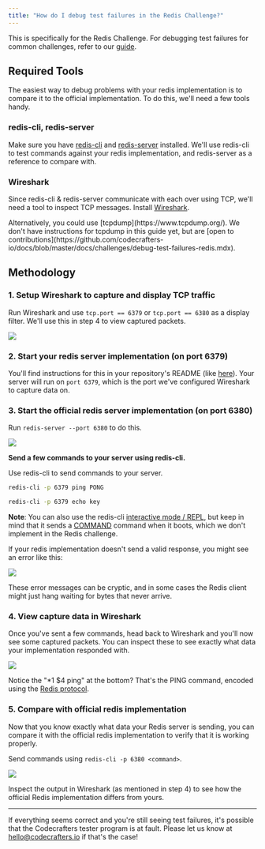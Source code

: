 ```yaml
---
title: "How do I debug test failures in the Redis Challenge?"
---
```


<Note>

This is specifically for the Redis Challenge. For debugging test failures for common challenges, refer to our [guide](/challenges/debug-test-failures).

</Note>

## Required Tools

The easiest way to debug problems with your redis implementation is to compare it to the official implementation. To do this, we'll need a few tools handy.

### redis-cli, redis-server

Make sure you have [redis-cli](https://redis.io/topics/rediscli) and [redis-server](https://redis.io/topics/quickstart#starting-redis) installed. We'll use redis-cli to test commands against your redis implementation, and redis-server as a reference to compare with.

### Wireshark

Since redis-cli & redis-server communicate with each over using TCP, we'll need a tool to inspect TCP messages. Install [Wireshark](https://www.wireshark.org/#download).

<Note>
  Alternatively, you could use [tcpdump](https://www.tcpdump.org/). We don't have instructions for tcpdump in this guide yet, but are [open to contributions](https://github.com/codecrafters-io/docs/blob/master/docs/challenges/debug-test-failures-redis.mdx).
</Note>

## Methodology

### 1. Setup Wireshark to capture and display TCP traffic

Run Wireshark and use `tcp.port == 6379` or `tcp.port == 6380` as a display filter. We'll use this in step 4 to view captured packets.

<Frame>
  <img class="w-full" src="/img/wireshark.png" />
</Frame>

### 2. Start your redis server implementation (on port 6379)

You'll find instructions for this in your repository's README (like [here](https://github.com/codecrafters-io/redis-starter-go#usage)). Your server will run on `port 6379`, which is the port we've configured Wireshark to capture data on.

### 3. Start the official redis server implementation (on port 6380)

Run `redis-server --port 6380` to do this.

<Frame>
  <img class="w-full" src="/img/redis.png" />
</Frame>

**Send a few commands to your server using redis-cli.**

Use redis-cli to send commands to your server.

```bash Terminal
redis-cli -p 6379 ping PONG
```

```bash Terminal
redis-cli -p 6379 echo key
```

<Note>

**Note**: You can also use the redis-cli [interactive mode / REPL](https://redis.io/topics/rediscli#interactive-mode), but keep in mind that it sends a [COMMAND](https://redis.io/commands/command) command when it boots, which we don't implement in the Redis challenge.

</Note>

If your redis implementation doesn't send a valid response, you might see an error like this:

<Frame>
  <img class="w-full" src="/img/redis-error.png" />
</Frame>

These error messages can be cryptic, and in some cases the Redis client might just hang waiting for bytes that never arrive.

### 4. View capture data in Wireshark

Once you've sent a few commands, head back to Wireshark and you'll now see some captured packets. You can inspect these to see exactly what data your implementation responded with.

<Frame>
  <img class="w-full" src="/img/capture-data-wireshark.png" />
</Frame>

Notice the "\*1 $4 ping" at the bottom? That's the PING command, encoded using the [Redis protocol](https://redis.io/topics/protocol).

### 5. Compare with official redis implementation

Now that you know exactly what data your Redis server is sending, you can compare it with the official redis implementation to verify that it is working properly.

Send commands using `redis-cli -p 6380 <command>`.

<Frame>
  <img class="w-full" src="/img/redis-command.png" />
</Frame>

Inspect the output in Wireshark (as mentioned in step 4) to see how the official Redis implementation differs from yours.

---

If everything seems correct and you're still seeing test failures, it's possible that the Codecrafters tester program is at fault. Please let us know at [hello@codecrafters.io](mailto:hello@codecrafters.io) if that's the case!
